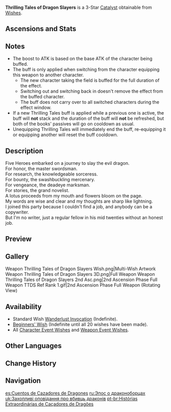 {{Weapon Infobox
|id             = 14302
|type           = Catalyst
|image          = <gallery>
Weapon Thrilling Tales of Dragon Slayers.png|Base
Weapon Thrilling Tales of Dragon Slayers 2nd.png|2nd Ascension
</gallery>
|releaseDate    = 2020-09-28
|rarity         = 3
|obtain         = Wishes
|base_atk       = 39
|2nd_stat_type  = HP
|2nd_stat       = 7.7%
|passive        = Heritage
|effect         = When switching characters, the new character taking the field has their ATK increased by (var1)% for 10s. This effect can only occur once every 20s.
|eff_rank1_var1 = 24
|eff_rank2_var1 = 30
|eff_rank3_var1 = 36
|eff_rank4_var1 = 42
|eff_rank5_var1 = 48
|eff_att1       = ATK
|eff_att2       = Party ATK Increase
}}
{{Description|A fictional story of a band of five heroes who go off on a dragon hunt. It is poorly written and structurally incoherent. Its value lies in the many lessons that can be learned from failure.}}
'''Thrilling Tales of Dragon Slayers''' is a 3-Star [[Catalyst]] obtainable from [[Wishes]].

==Ascensions and Stats==
{{Weapon Ascensions and Stats
|ascendMat1 = Boreal Wolf's Milk Tooth
|ascendMat2 = Boreal Wolf's Cracked Tooth
|ascendMat3 = Boreal Wolf's Broken Fang
|ascendMat4 = Boreal Wolf's Nostalgia
|bossMat1   = Dead Ley Line Branch
|bossMat2   = Dead Ley Line Leaves
|bossMat3   = Ley Line Sprout
|commonMat1 = Divining Scroll
|commonMat2 = Sealed Scroll
|commonMat3 = Forbidden Curse Scroll
}}

==Notes==
* The boost to ATK is based on the base ATK of the character being buffed.
*The buff is only applied when switching from the character equipping this weapon to another character.
**The new character taking the field is buffed for the full duration of the effect.
**Switching out and switching back in doesn't remove the effect from the buffed character.
**The buff does not carry over to all switched characters during the effect window.
*If a new Thrilling Tales buff is applied while a previous one is active, the buff will '''not''' stack and the duration of the buff will '''not''' be refreshed, but both of the books' passives will go on cooldown as usual.
*Unequipping Thrilling Tales will immediately end the buff, re-equipping it or equipping another will reset the buff cooldown.

==Description==
Five Heroes embarked on a journey to slay the evil dragon.<br />
For honor, the master swordsman.<br />
For research, the knowledgeable sorceress.<br />
For bounty, the swashbuckling mercenary.<br />
For vengeance, the deadeye marksman.<br />
For stories, the grand novelist.<br />
A lotus proceeds from my mouth and flowers bloom on the page.<br />
My words are wise and clear and my thoughts are sharp like lightning.<br />
I joined this party because I couldn't find a job, and anybody can be a copywriter.<br />
But I'm no writer, just a regular fellow in his mid twenties without an honest job.

==Preview==
{{Preview
|file    = Weapon Thrilling Tales of Dragon Slayers Passive
}}

==Gallery==
<gallery hideaddbutton="true" captionalign="center">
Weapon Thrilling Tales of Dragon Slayers Wish.png|Multi-Wish Artwork
Weapon Thrilling Tales of Dragon Slayers 3D.png|Full Weapon
Weapon Thrilling Tales of Dragon Slayers 2nd Asc.png|2nd Ascension Phase Full Weapon
TTDS Ref Rank 1.gif|2nd Ascension Phase Full Weapon (Rotating View)
</gallery>

==Availability==
*Standard Wish [[Wanderlust Invocation]] (Indefinite).
*[[Beginners' Wish]] (Indefinite until all 20 wishes have been made).
*All [[Character Event Wishes]] and [[Weapon Event Wishes]].

==Other Languages==
{{Other Languages
|en      = Thrilling Tales of Dragon Slayers
|zhs     = 讨龙英杰谭
|zhs_rm  = Tǎo Lóng Yīngjié Tán
|zht     = 討龍英傑譚
|zht_rm  = Tǎo Lóng Yīngjié Tán
|zh_tl   = Tales of the Dragon-Challenging Hero
|ja      = 龍殺しの英傑譚
|ja_rm   = Ryuu Koroshi no Eiketsu Tan
|ja_tl   = Dragon Killing Heroic Tale
|ko      = 드래곤 슬레이어 영웅담
|ko_rm   = Deuraegon Seulle'ieo Yeong'ungdam
|ko_tl   = Dragon Slayer Hero Tale
|es      = Cuentos de Cazadores de Dragones
|es_tl   = Stories of Dragon Hunters
|fr      = Histoire des chasseurs de dragon
|fr_tl   = Story of Dragon Hunters
|ru      = Эпос о драконоборцах
|ru_tl   = Epic Poem of Dragon Slayers
|th      = Thrilling Tales of Dragon Slayers
|vi      = Câu Chuyện Diệt Rồng
|vi_tl   = Story of Dragon Slaying
|de      = Von den Heldentaten der Drachenbezwinger
|de_tl   = About the Heroic Deeds of the Dragon Slayers
|id      = Thrilling Tales of Dragon Slayers
|pt      = Histórias Extraordinárias de Caçadores de Dragões
|pt_tl   = Extraordinary Stories of Dragon Hunters
}}

==Change History==
{{Change History|1.0}}

==Navigation==
{{Weapon Navbox|type=Catalysts}}

[[es:Cuentos de Cazadores de Dragones]]
[[ru:Эпос о драконоборцах]]
[[uk:Захопливі оповідання про вбивць драконів]]
[[pt-br:Histórias Extraordinárias de Caçadores de Dragões]]